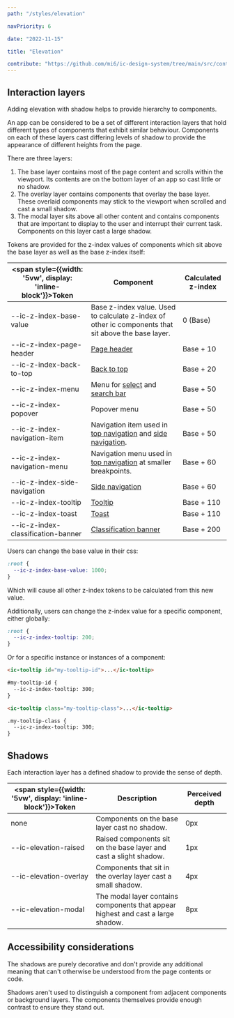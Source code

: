 ```yaml
---
path: "/styles/elevation"

navPriority: 6

date: "2022-11-15"

title: "Elevation"

contribute: "https://github.com/mi6/ic-design-system/tree/main/src/content/structured/styles/elevation.mdx"
---
```



## Interaction layers

Adding elevation with shadow helps to provide hierarchy to components.

An app can be considered to be a set of different interaction layers that hold different types of components that exhibit similar behaviour. Components on each of these layers cast differing levels of shadow to provide the appearance of different heights from the page.

There are three layers:

1. The base layer contains most of the page content and scrolls within the viewport. Its contents are on the bottom layer of an app so cast little or no shadow.
2. The overlay layer contains components that overlay the base layer. These overlaid components may stick to the viewport when scrolled and cast a small shadow.
3. The modal layer sits above all other content and contains components that are important to display to the user and interrupt their current task. Components on this layer cast a large shadow.

<DoDontCaution
  imageSrc={elevationFig1}
  imageAlt="A graphic of an application showing the different layers of interaction on the lef-hand side and a depth chart on the right. The chart is used to show the hierarchy of the interactions. Explained in the previous text."
  state="none"
  caption="An example of an application showing the different layers of interaction. This includes the base layer with some raised content, the overlay layer and the modal layer."
/>

Tokens are provided for the z-index values of components which sit above the base layer as well as the base z-index itself:

| <span style={{width: '5vw', display: 'inline-block'}}>**Token**</span> | **Component**                                                                                              | **Calculated z-index** |
| ---------------------------------------------------------------------- | ---------------------------------------------------------------------------------------------------------- | ---------------------- |
| <span class="css-token">--ic-z-index-base-value</span>                 | Base z-index value. Used to calculate z-index of other ic components that sit above the base layer.        | 0 (Base)               |
| <span class="css-token">--ic-z-index-page-header</span>                | [Page header](/components/page-header)                                                                     | Base + 10              |
| <span class="css-token">--ic-z-index-back-to-top</span>                | [Back to top](/components/back-to-top)                                                                     | Base + 20              |
| <span class="css-token">--ic-z-index-menu</span>                       | Menu for [select](/components/select) and [search bar](/components/search-bar)                             | Base + 50              |
| <span class="css-token">--ic-z-index-popover</span>                    | Popover menu                                                                                               | Base + 50              |
| <span class="css-token">--ic-z-index-navigation-item</span>            | Navigation item used in [top navigation](/components/top-nav) and [side navigation](/components/side-nav). | Base + 50              |
| <span class="css-token">--ic-z-index-navigation-menu</span>            | Navigation menu used in [top navigation](/components/top-nav) at smaller breakpoints.                      | Base + 60              |
| <span class="css-token">--ic-z-index-side-navigation</span>            | [Side navigation](/components/side-nav)                                                                    | Base + 60              |
| <span class="css-token">--ic-z-index-tooltip</span>                    | [Tooltip](/components/tooltips)                                                                            | Base + 110             |
| <span class="css-token">--ic-z-index-toast</span>                      | [Toast](/components/toast)                                                                                 | Base + 110             |
| <span class="css-token">--ic-z-index-classification-banner</span>      | [Classification banner](/components/classification-banner)                                                 | Base + 200             |

Users can change the base value in their css:

```css
:root {
  --ic-z-index-base-value: 1000;
}
```

Which will cause all other z-index tokens to be calculated from this new value.

Additionally, users can change the z-index value for a specific component, either globally:

```css
:root {
  --ic-z-index-tooltip: 200;
}
```

Or for a specific instance or instances of a component:

<!-- prettier-ignore-start -->
```html
<ic-tooltip id="my-tooltip-id">...</ic-tooltip>

#my-tooltip-id {
  --ic-z-index-tooltip: 300;
}
```

```html
<ic-tooltip class="my-tooltip-class">...</ic-tooltip>

.my-tooltip-class {
  --ic-z-index-tooltip: 300;
}
```
<!-- prettier-ignore-end -->

## Shadows

Each interaction layer has a defined shadow to provide the sense of depth.

| <span style={{width: '5vw', display: 'inline-block'}}>**Token**</span> | **Description**                                                                  | **Perceived depth** |
| ---------------------------------------------------------------------- | -------------------------------------------------------------------------------- | ------------------- |
| none                                                                   | Components on the base layer cast no shadow.                                     | 0px                 |
| <span class="css-token">--ic-elevation-raised</span>                   | Raised components sit on the base layer and cast a slight shadow.                | 1px                 |
| <span class="css-token">--ic-elevation-overlay</span>                  | Components that sit in the overlay layer cast a small shadow.                    | 4px                 |
| <span class="css-token">--ic-elevation-modal</span>                    | The modal layer contains components that appear highest and cast a large shadow. | 8px                 |

## Accessibility considerations

The shadows are purely decorative and don't provide any additional meaning that can't otherwise be understood from the page contents or code.

Shadows aren't used to distinguish a component from adjacent components or background layers. The components themselves provide enough contrast to ensure they stand out.
